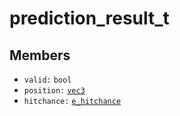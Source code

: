 # prediction_result_t

## Members

- `valid:` `bool`
- `position:` [`vec3`](/structs/vec3)
- `hitchance:` [`e_hitchance`](/enums/e_hitchance)
